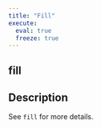 ```yaml
---
title: "Fill"
execute:
  eval: true
  freeze: true
---
```


## fill

## Description
See `fill` for more details.











